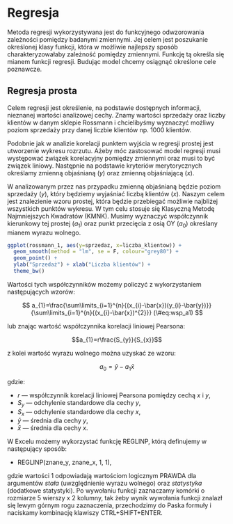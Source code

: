 # Regresja 

Metoda regresji wykorzystywana jest do funkcyjnego odwzorowania zależności pomiędzy badanymi zmiennymi. Jej celem jest poszukanie określonej klasy funkcji, która w możliwie najlepszy sposób charakteryzowałaby zależność pomiędzy zmiennymi. Funkcję tą określa się mianem funkcji regresji. Budując model chcemy osiągnąć określone cele poznawcze.

## Regresja prosta

Celem regresji jest określenie, na podstawie dostępnych informacji, nieznanej wartości analizowej cechy. Znamy wartości sprzedaży oraz liczby klientów w danym sklepie Rossmann i chcielibyśmy wyznaczyć możliwy poziom sprzedaży przy danej liczbie klientów np. 1000 klientów. 

Podobnie jak w analizie korelacji punktem wyjścia w regresji prostej jest utworzenie wykresu rozrzutu. Ażeby móc zastosować model regresji musi występować związek korelacyjny pomiędzy zmiennymi oraz musi to być związek liniowy. Następnie na podstawie kryteriów merytorycznych określamy zmienną objaśnianą ($y$) oraz zmienną objaśniającą ($x$).

W analizowanym przez nas przypadku zmienną objaśnianą będzie poziom sprzedaży ($y$), który będziemy wyjaśniać liczbą klientów ($x$). Naszym celem jest znalezienie wzoru prostej, która będzie przebiegać możliwie najbliżej wszystkich punktów wykresu. W tym celu stosuje się Klasyczną Metodę Najmniejszych Kwadratów (KMNK). Musimy wyznaczyć współczynnik kierunkowy tej prostej ($a_1$) oraz punkt przecięcia z osią OY ($a_0$) określany mianem wyrazu wolnego.

```r

ggplot(rossmann_1, aes(y=sprzedaz, x=liczba_klientow)) + 
  geom_smooth(method = "lm", se = F, colour="grey80") + 
  geom_point() +
  ylab("Sprzedaż") + xlab("Liczba klientów") +
  theme_bw()

```

Wartości tych współczynników możemy policzyć z wykorzystaniem następujących wzorów:

$$
a_{1}=\frac{\sum\limits_{i=1}^{n}{(x_{i}-\bar{x})(y_{i}-\bar{y})}}{\sum\limits_{i=1}^{n}{(x_{i}-\bar{x})^{2}}} 
(\#eq:wsp_a1)
$$

lub znając wartość współczynnika korelacji liniowej Pearsona:

$$a_{1}=r\frac{S_{y}}{S_{x}}$$

z kolei wartość wyrazu wolnego można uzyskać ze wzoru:

$$a_{0}=\bar{y}-a_{1}\bar{x}$$

gdzie:

- $r$ --- współczynnik korelacji liniowej Pearsona pomiędzy cechą $x$ i $y$,
- $S_y$ --- odchylenie standardowe dla cechy $y$,
- $S_x$ --- odchylenie standardowe dla cechy $x$,
- $\bar{y}$ --- średnia dla cechy $y$,
- $\bar{x}$ --- średnia dla cechy $x$.

W Excelu możemy wykorzystać funkcję REGLINP, którą definujemy w następujący sposób:

- REGLINP(znane_y, znane_x, 1, 1),

gdzie wartości 1 odpowiadają wartościom logicznym PRAWDA dla argumentów _stała_ (uwzględnienie wyrazu wolnego) oraz _statystyka_ (dodatkowe statystyki). Po wywołaniu funkcji zaznaczamy komórki o rozmiarze 5 wierszy x 2 kolumny, tak żeby wynik wywołania funkcji znalazł się lewym górnym rogu zaznaczenia, przechodzimy do Paska formuły i naciskamy kombinację klawiszy CTRL+SHIFT+ENTER. 


